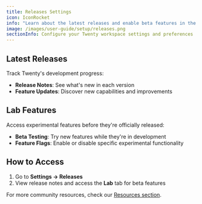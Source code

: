 ```yaml
---
title: Releases Settings
icon: IconRocket
info: "Learn about the latest releases and enable beta features in the Lab."
image: /images/user-guide/setup/releases.png
sectionInfo: Configure your Twenty workspace settings and preferences
---
```


## Latest Releases

Track Twenty's development progress:
- **Release Notes**: See what's new in each version
- **Feature Updates**: Discover new capabilities and improvements

## Lab Features

Access experimental features before they're officially released:
- **Beta Testing**: Try new features while they're in development
- **Feature Flags**: Enable or disable specific experimental functionality

## How to Access

1. Go to **Settings → Releases**
2. View release notes and access the **Lab** tab for beta features


For more community resources, check our [Resources section](/user-guide/section/resources).




